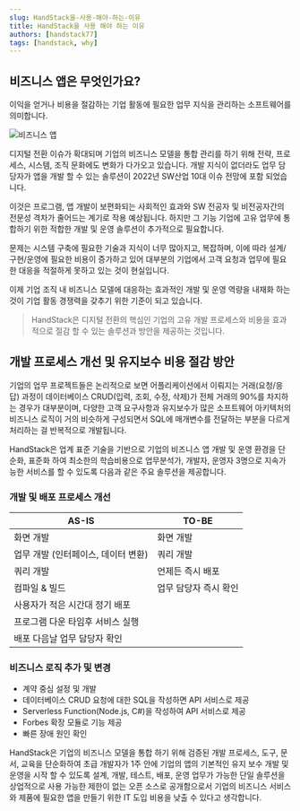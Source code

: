 ```yaml
---
slug: HandStack을-사용-해야-하는-이유
title: HandStack을 사용 해야 하는 이유
authors: [handstack77]
tags: [handstack, why]
---
```


## 비즈니스 앱은 무엇인가요?

이익을 얻거나 비용을 절감하는 기업 활동에 필요한 업무 지식을 관리하는 소프트웨어를 의미합니다.

![비즈니스 앱](img/business-app.png)

디지털 전환 이슈가 확대되며 기업의 비즈니스 모델을 통합 관리를 하기 위해 전략, 프로세스, 시스템, 조직 문화에도 변화가 다가오고 있습니다. 개발 지식이 없더라도 업무 담당자가 앱을 개발 할 수 있는 솔루션이 2022년 SW산업 10대 이슈 전망에 포함 되었습니다.

이것은 프로그램, 앱 개발이 보편화되는 사회적인 효과와 SW 전공자 및 비전공자간의 전문성 격차가 줄어드는 계기로 작용 예상됩니다. 하지만 그 기능 기업에 고유 업무에 통합하기 위한 적합한 개발 및 운영 솔루션이 추가적으로 필요합니다.

문제는 시스템 구축에 필요한 기술과 지식이 너무 많아지고, 복잡하며, 이에 따라 설계/구현/운영에 필요한 비용이 증가하고 있어 대부분의 기업에서 고객 요청과 업무에 필요한 대응을 적절하게 못하고 있는 것이 현실입니다.

이제 기업 조직 내 비즈니스 모델에 대응하는 효과적인 개발 및 운영 역량을 내재화 하는 것이 기업 활동 경쟁력을 갖추기 위한 기준이 되고 있습니다. 

> HandStack은 디지털 전환의 핵심인 기업의 고유 개발 프로세스와 비용을 효과적으로 절감 할 수 있는 솔루션과 방안을 제공하는 것입니다.

## 개발 프로세스 개선 및 유지보수 비용 절감 방안

기업의 업무 프로젝트들은 논리적으로 보면 어플리케이션에서 이뤄지는 거래(요청/응답) 과정이 데이터베이스 CRUD(입력, 조회, 수정, 삭제)가 전체 거래의 90%를 차지하는 경우가 대부분이며, 다양한 고객 요구사항과 유지보수가 많은 소프트웨어 아키텍처의 비즈니스 로직이 거의 비슷하게 구성되면서 SQL에 매개변수를 전달하는 부분을 다르게 처리하는 걸 반복적으로 개발됩니다.

HandStack은 업계 표준 기술을 기반으로 기업의 비즈니스 앱 개발 및 운영 환경을 단순화, 표준화 하여 최소한의 학습비용으로 업무분석가, 개발자, 운영자 3명으로 지속가능한 서비스를 할 수 있도록 다음과 같은 주요 솔루션을 제공합니다.

### 개발 및 배포 프로세스 개선

|AS-IS|TO-BE|
|---|---|
|화면 개발|화면 개발|
|업무 개발 (인터페이스, 데이터 변환)|쿼리 개발|
|쿼리 개발|언제든 즉시 배포|
|컴파일 & 빌드|업무 담당자 즉시 확인|
|사용자가 적은 시간대 정기 배포||
|프로그램 다운 타임후 서비스 실행||
|배포 다음날 업무 담당자 확인||

### 비즈니스 로직 추가 및 변경
* 계약 중심 설정 및 개발
* 데이터베이스 CRUD 요청에 대한 SQL을 작성하면 API 서비스로 제공
* Serverless Function(Node.js, C#)을 작성하여 API 서비스로 제공
* Forbes 확장 모듈로 기능 제공
* 빠른 장애 원인 확인 

HandStack은 기업의 비즈니스 모델을 통합 하기 위해 검증된 개발 프로세스, 도구, 문서, 교육을 단순화하여 초급 개발자가 1주 안에 기업의 앱의 기본적인 유지 보수 개발 및 운영을 시작 할 수 있도록 설계, 개발, 테스트, 배포, 운영 업무가 가능한 단일 솔루션을 상업적으로 사용 가능한 제한이 없는 오픈 소스로 공개함으로서 기업의 비즈니스 서비스와 제품에 필요한 앱을 만들기 위한 IT 도입 비용을 낮출 수 있다고 생각합니다.